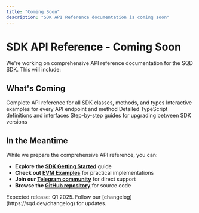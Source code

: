 ```yaml
---
title: "Coming Soon"
description: "SDK API Reference documentation is coming soon"
---
```


# SDK API Reference - Coming Soon

We're working on comprehensive API reference documentation for the SQD SDK. This will include:

## What's Coming

<CardGroup cols={2}>
  <Card title="TypeScript SDK" icon="code">
    Complete API reference for all SDK classes, methods, and types
  </Card>
  <Card title="Code Examples" icon="brackets-curly">
    Interactive examples for every API endpoint and method
  </Card>
  <Card title="Type Definitions" icon="file-code">
    Detailed TypeScript definitions and interfaces
  </Card>
  <Card title="Migration Guides" icon="arrow-right">
    Step-by-step guides for upgrading between SDK versions
  </Card>
</CardGroup>

## In the Meantime

While we prepare the comprehensive API reference, you can:

- **Explore the [SDK Getting Started](/en/sdk/getting-started/quickstart)** guide
- **Check out [EVM Examples](/en/sdk/evm/examples)** for practical implementations
- **Join our [Telegram community](https://t.me/hydradevs)** for direct support
- **Browse the [GitHub repository](https://github.com/subsquid/squid-sdk)** for source code

<Note>
  Expected release: Q1 2025. Follow our [changelog](https://sqd.dev/changelog) for updates.
</Note>
